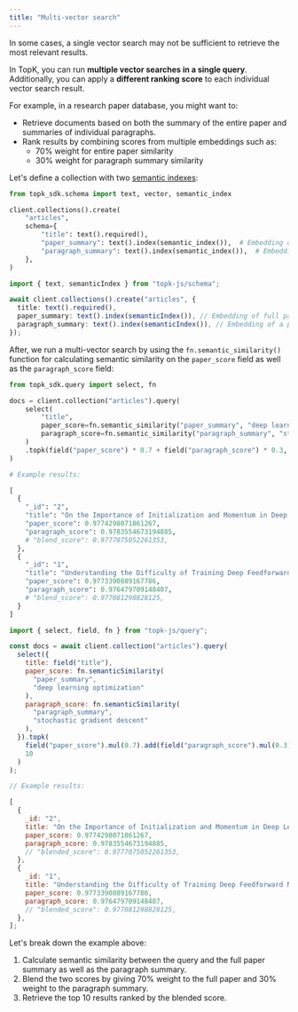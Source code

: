 ```yaml
---
title: "Multi-vector search"
---
```


In some cases, a single vector search may not be sufficient to retrieve the most relevant results.

In TopK, you can run **multiple vector searches in a single query**.
Additionally, you can apply a **different ranking score** to each individual vector search result.

For example, in a research paper database, you might want to:

- Retrieve documents based on both the summary of the entire paper and summaries of individual paragraphs.
- Rank results by combining scores from multiple embeddings such as:
  - 70% weight for entire paper similarity
  - 30% weight for paragraph summary similarity

Let's define a collection with two [semantic indexes](/collections/create#semantic-index):

<CodeGroup>

```python Python
from topk_sdk.schema import text, vector, semantic_index

client.collections().create(
    "articles",
    schema={
        "title": text().required(),
        "paper_summary": text().index(semantic_index()),  # Embedding of full paper
        "paragraph_summary": text().index(semantic_index()),  # Embedding of a paragraph
    },
)
```


```typescript Javascript
import { text, semanticIndex } from "topk-js/schema";

await client.collections().create("articles", {
  title: text().required(),
  paper_summary: text().index(semanticIndex()), // Embedding of full paper
  paragraph_summary: text().index(semanticIndex()), // Embedding of a paragraph
});
```

</CodeGroup>

After, we run a multi-vector search by using the `fn.semantic_similarity()` function for calculating semantic similarity on the `paper_score` field as well as the `paragraph_score` field:

<CodeGroup>

```python Python
from topk_sdk.query import select, fn

docs = client.collection("articles").query(
    select(
        "title",
        paper_score=fn.semantic_similarity("paper_summary", "deep learning optimization"),
        paragraph_score=fn.semantic_similarity("paragraph_summary", "stochastic gradient descent")
    )
    .topk(field("paper_score") * 0.7 + field("paragraph_score") * 0.3, 10)
)

# Example results:

[
  {
    "_id": "2",
    "title": "On the Importance of Initialization and Momentum in Deep Learning",
    "paper_score": 0.9774298071861267,
    "paragraph_score": 0.9783554673194885,
    # "blend_score": 0.9777075052261353,
  },
  {
    "_id": "1",
    "title": "Understanding the Difficulty of Training Deep Feedforward Neural Networks",
    "paper_score": 0.9773390889167786,
    "paragraph_score": 0.976479709148407,
    # "blend_score": 0.977081298828125,
  }
]
```


```javascript Javascript
import { select, field, fn } from "topk-js/query";

const docs = await client.collection("articles").query(
  select({
    title: field("title"),
    paper_score: fn.semanticSimilarity(
      "paper_summary",
      "deep learning optimization"
    ),
    paragraph_score: fn.semanticSimilarity(
      "paragraph_summary",
      "stochastic gradient descent"
    ),
  }).topk(
    field("paper_score").mul(0.7).add(field("paragraph_score").mul(0.3)),
    10
  )
);

// Example results:

[
  {
    _id: "2",
    title: "On the Importance of Initialization and Momentum in Deep Learning",
    paper_score: 0.9774298071861267,
    paragraph_score: 0.9783554673194885,
    // "blended_score": 0.9777075052261353,
  },
  {
    _id: "1",
    title: "Understanding the Difficulty of Training Deep Feedforward Neural Networks",
    paper_score: 0.9773390889167786,
    paragraph_score: 0.976479709148407,
    // "blended_score": 0.977081298828125,
  },
];
```

</CodeGroup>

Let's break down the example above:

1. Calculate semantic similarity between the query and the full paper summary as well as the paragraph summary.
2. Blend the two scores by giving 70% weight to the full paper and 30% weight to the paragraph summary.
3. Retrieve the top 10 results ranked by the blended score.